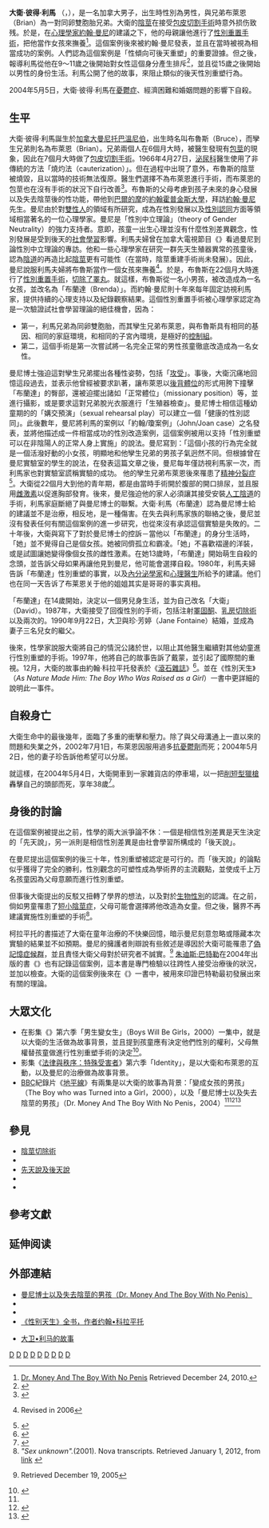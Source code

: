 {{noteTA
|G1=醫學
|1=zh-hans:个案;zh-hant:個案;
}}
{{Infobox person
| name        = 大衛·彼得·利馬<br>{{lang|en|David Peter Reimer}}
| image       = David Peter Reimer.jpg
| image_size  = 250px
| caption     = 大衛·彼得·利馬
| birth_name  = {{lang|en|Bruce Peter Reimer}}
| birth_date  = {{birth date|1965|8|22|mf=y}}
| birth_place = {{CAN}}[[曼尼托巴|曼尼托巴]][[溫尼伯|溫尼伯]]
| death_date  = {{death date and age|2004|5|5|1965|8|22|mf=y}}
| death_place = {{CAN}}[[安大略|安大略]][[渥太華|渥太華]]
| death_cause = [[自殺|自殺]]
| occupation  =
| spouse      = 珍·芳婷（{{lang|en|Jane Fontaine}}）
| parents     = {{lang|en|Janet Grace Reimer}} （{{lang|en|Schultz}}）<br/> {{lang|en|Ronald Peter Reimer}}
| relatives   = 布萊恩·亨利·利馬（{{lang|en|Brian Henry Reimer}}，同卵雙胞胎兄弟）
| children    =
}}
'''大衛·彼得·利馬''' （{{lang|en|David Peter Reimer}}，{{bd|1965年|8月22日|2004年|5月5日|catIdx=David}}），是一名加拿大男子，出生時性別為男性，與兄弟布萊恩（Brian）為一對同卵雙胞胎兄弟。大衛的[[陰莖|陰莖]]在接受[[包皮环切术|包皮切割手術]]時意外损伤致残。於是，在[[心理學家|心理學家]][[約翰·曼尼|約翰·曼尼]]的建議之下，他的母親讓他進行了[[性別重置手術|性別重置手術]]，把他當作女孩來撫養<ref name="Dr. Money And The Boy With No Penis">[http://documentarystorm.com/health/dr-money-and-the-boy-with-no-penis/ Dr. Money And The Boy With No Penis] {{Wayback|url=http://documentarystorm.com/health/dr-money-and-the-boy-with-no-penis/ |date=20110306062349 }} Retrieved December 24, 2010.</ref>。這個案例後來被約翰·曼尼發表，並且在當時被視為相當成功的案例。人們認為這個案例是「性傾向可後天重塑」的重要證據。但之後，{{en-link|米爾頓·戴蒙|Milton Diamond}}報導利馬從他在9～11歲之後開始對女性這個身分產生排斥<ref name=PCSS>{{cite journal|last=Diamond|first=Milton|coauthors=Sigmundson, HK|title=Sex reassignment at birth. Long-term review and clinical implications.|journal=Arch Pediatr Adolesc Med.|volume=151|issue=3|pages=298–304|pmid=9080940|url=http://www.hawaii.edu/PCSS/biblio/articles/1961to1999/1997-sex-reassignment.html|accessdate=15 May 2013|date=March 1997|archive-date=2019-06-08|archive-url=https://web.archive.org/web/20190608063750/http://hawaii.edu/PCSS/biblio/articles/1961to1999/1997-sex-reassignment.html|dead-url=no}}</ref>，並且從15歲之後開始以男性的身份生活。利馬公開了他的故事，來阻止類似的後天性別重塑行為。

2004年5月5日，大衛·彼得·利馬在[[重性憂鬱障礙|憂鬱症]]、經濟困難和婚姻問題的影響下自殺。

==生平==
大衛·彼得·利馬誕生於[[加拿大|加拿大]][[曼尼托巴|曼尼托巴]][[溫尼伯|溫尼伯]]，出生時名叫布魯斯（Bruce），而孿生兄弟則名為布萊恩（Brian）。兄弟兩個人在6個月大時，被醫生發現有[[包莖|包莖]]的現象，因此在7個月大時做了[[割包皮|包皮切割手術]]。1966年4月27日，[[泌尿科|泌尿科]]醫生使用了非傳統的方法「燒灼法（cauterization）」{{citation needed|time=June 2013}}。但在過程中出現了意外，布魯斯的陰莖被燒毀，且以當時的技術無法復原。醫生們選擇不為布萊恩進行手術，而布萊恩的包莖也在沒有手術的狀況下自行改善<ref name=CBCnews>{{cite news | title=David Reimer: The boy who lived as a girl | date=July 2002 | publisher=CBC News | url=http://cbc.ca/news/background/reimer/ | accessdate=2006-01-20 | deadurl=yes | archiveurl=https://web.archive.org/web/20060204210402/http://www.cbc.ca/news/background/reimer/ | archivedate=2006-02-04 }}</ref>。布魯斯的父母考慮到孩子未來的身心發展以及失去陰莖後的性功能，帶他到[[巴爾的摩|巴爾的摩]]的[[約翰霍普金斯大學|約翰霍普金斯大學]]，拜訪[[約翰·曼尼|約翰·曼尼]]先生。曼尼由於對[[雙性人|雙性人]]的領域有所研究，成為在性別發展以及[[性別認同|性別認同]]方面等領域相當著名的一位心理學家。曼尼是「性別中立理論」（theory of Gender Neutrality）的強力支持者。意即，孩童一出生心理並沒有什麼性別差異觀念，性別發展是受到後天的[[觀察學習|社會學習]]影響。利馬夫婦曾在加拿大電視節目《{{en-link|This Hour Has Seven Days|This Hour Has Seven Days}}》看過曼尼到論性別中立理論的專訪。他和一些心理學家在研究一群先天生殖器異常的孩童後，認為[[陰道|陰道]]的再造比起[[陰莖|陰莖]]更有可能性（在當時，陰莖重建手術尚未發展）。因此，曼尼說服利馬夫婦將布魯斯當作一個女孩來撫養<ref name = Colapinto>{{cite book | last = Colapinto  | first = J | title = As Nature Made Him: The Boy Who Was Raised as a Girl | url = https://archive.org/details/asnaturemadehim00john  | publisher = {{en-link|Harper Perennial|Harper Perennial}} | year = 2001 | isbn = 0-06-092959-6 | authorlink = John Colapinto}} Revised in 2006</ref>。於是，布魯斯在22個月大時進行了[[性別重置手術|性別重置手術]]，[[睪丸切除術|切除了睪丸]]。就這樣，布魯斯從一名小男孩，被改造成為一名女孩，並改名為「布蘭達（Brenda）」。而約翰·曼尼則十年來每年固定訪視利馬家，提供持續的心理支持以及紀錄觀察結果。這個性別重置手術被心理學家認定為是一次驗證試社會學習理論的絕佳機會，因為：
*第一，利馬兄弟為同卵雙胞胎，而其孿生兄弟布萊恩，與布魯斯具有相同的基因、相同的家庭環境，和相同的子宮內環境，是極好的[[控制組|控制組]]。
*第二，這個手術是第一次嘗試將一名完全正常的男性孩童徹底改造成為一名女性。
曼尼博士強迫這對孿生兄弟擺出各種性姿勢，包括「[[攻受|攻受]]」{{r|Colapinto}}。事後，大衛沉痛地回憶這段過去，並表示他曾經被要求趴著，讓布萊恩以[[後背體位|後背體位]]的形式用胯下撞擊「布蘭達」的臀部{{r|Colapinto}}，還被迫擺出諸如「正常體位」（missionary position）{{r|Colapinto}}等，並進行攝影{{r|Colapinto}}，或是要求這對兄弟脫光衣服進行「生殖器檢查」{{r|Colapinto}}。曼尼博士相信這種幼童期的的「媾交預演」（sexual rehearsal play）可以建立一個「健康的性別認同」{{r|Colapinto}}。此後數年，曼尼將利馬的案例以「約翰/瓊案例」（John/Joan case）之名發表，並將他描述成一件相當成功的性別改造案例，這個案例被用以支持「性別重塑可以在非陰陽人的正常人身上實施」的說法。曼尼寫到：「這個小孩的行為完全就是一個活潑好動的小女孩，明顯地和他孿生兄弟的男孩子氣迥然不同。但根據曾在曼尼實驗室的學生的說法，在發表這篇文章之後，曼尼每年僅訪視利馬家一次，而利馬家也對實驗室謊稱實驗的成功。
他的孿生兄弟布萊恩後來罹患了[[精神分裂症|精神分裂症]]<ref>{{cite web|title=Dr Money and the Boy with No Penis|url=http://www.bbc.co.uk/sn/tvradio/programmes/horizon/dr_money_trans.shtml|publisher=[[BBC|BBC]]|accessdate=12 November 2012|archive-date=2013-05-22|archive-url=https://www.webcitation.org/6GnPjwGfc?url=http://www.bbc.co.uk/sn/tvradio/programmes/horizon/dr_money_trans.shtml|dead-url=no}}</ref>。大衛從22個月大到他的青年期，都是由當時手術開於腹部的開口排尿，並且服用[[雌激素|雌激素]]以促進胸部發育。後來，曼尼強迫他的家人必須讓其接受安裝[[阴道成形术|人工陰道]]的手術，利馬家庭斷絕了與曼尼博士的聯繫。大衛·利馬（布蘭達）認為曼尼博士給的建議並不是治療，相反地，是一種傷害。在失去與利馬家族的聯絡之後，曼尼並沒有發表任何有關這個案例的進一步研究，也從來沒有承認這個實驗是失敗的。二十年後，大衛與{{en-link|約翰·科拉平托|John Colapinto}}寫下了對於曼尼博士的控訴－當他以「布蘭達」的身分生活時，「她」並不覺得自己是個女孩。她被同儕孤立和霸凌。「她」不喜歡褶邊的洋裝，或是試圖讓她變得像個女孩的雌性激素。在她13歲時，「布蘭達」開始萌生自殺的念頭，並告訴父母如果再讓他見到曼尼，他可能會選擇自殺。1980年，利馬夫婦告訴「布蘭達」性別重塑的事實，以及[[內分泌學|內分泌學家]]和[[心理醫生|心理醫生]]所給予的建議。他们也在同一天告诉了布莱恩关于他的姐姐其实是哥哥的事实真相。

「布蘭達」在14歲開始，決定以一個男兒身生活，並为自己改名「大衛」（David）。1987年，大衛接受了回復性別的手術，包括注射[[睪固酮|睪固酮]]、[[乳房切除術|乳房切除術]]以及兩次的{{en-link|陰莖重建手術|phalloplasty}}。1990年9月22日，大卫與珍·芳婷（Jane Fontaine）結婚，並成為妻子三名兒女的繼父。

後來，性學家{{en-link|米爾頓·戴蒙|Milton Diamond}}說服大衛將自己的情況公諸於世，以阻止其他醫生繼續對其他幼童進行性別重塑的手術。1997年，他將自己的故事告訴了戴蒙，並引起了國際間的重視{{r|PCSS}}。12月，大衛的故事由約翰·科拉平托發表於《[[滾石雜誌|滾石雜誌]]》<ref>{{cite news | url = http://www.healthyplace.com/gender/inside-intersexuality/the-true-story-of-john-joan/ | last = Colapinto | first = John | title = The True Story of John/Joan | work = Rolling Stone | date = December 11, 1997 | pages = 54–97 | accessdate = 2014-05-10 | archive-date = 2017-08-09 | archive-url = https://web.archive.org/web/20170809025420/https://www.healthyplace.com/gender/inside-intersexuality/the-true-story-of-john-joan/ | dead-url = no }}</ref>。並在《性別天生》（''As Nature Made Him: The Boy Who Was Raised as a Girl''）一書中更詳細的說明此一事件{{r|Colapinto}}。

==自殺身亡==
大衛生命中的最後幾年，面臨了多重的衝擊和壓力。除了與父母溝通上一直以來的問題和失業之外，2002年7月1日，布萊恩因服用過多[[抗憂鬱劑|抗憂鬱劑]]而死；2004年5月2日，他的妻子珍告訴他希望可以分居。

就這樣，在2004年5月4日，大衛開車到一家雜貨店的停車場，以一把[[削短型獵槍|削短型獵槍]]轟擊自己的頭部而死，享年38歲<ref>{{cite news | url = http://www.slate.com/articles/health_and_science/medical_examiner/2004/06/gender_gap.html | title = Gender Gap:  What were the real reasons behind David Reimer's suicide? | last = Colapinto | first = J | authorlink = John Colapinto | work = [[Slate|Slate]] | date = 2004-06-03 | accessdate = 2009-02-13 | archive-date = 2013-04-27 | archive-url = https://archive.fo/20130427045853/http://www.slate.com/articles/health_and_science/medical_examiner/2004/06/gender_gap.html | dead-url = no }}</ref>。

==身後的討論==
在這個案例被提出之前，性學的兩大派爭論不休：一個是相信性別差異是天生決定的「先天說」，另一派則是相信性別差異是由社會學習所構成的「後天說」。

在曼尼提出這個案例的後三十年，性別重塑被認定是可行的。而「後天說」的論點似乎獲得了完全的勝利，性別觀念的可塑性成為學術界的主流觀點，並使成千上万名孩童因為父母意願而進行性別重塑{{r|Nova}}。

但事後大衛提出的反駁又扭轉了學界的想法，以及對於[[生物性別|生物性別]]的認識。在之前，倘如男童罹患了[[小陰莖|短小陰莖症]]，父母可能會選擇將他改造為女童。但之後，醫界不再建議實施性別重塑的手術<ref name="Nova">''"Sex unknown".''(2001). Nova transcripts. Retrieved January 1, 2012, from [http://www.pbs.org/wgbh/nova/transcripts/2813gender.html link] {{Wayback|url=http://www.pbs.org/wgbh/nova/transcripts/2813gender.html |date=20201231013733 }}</ref>。

柯拉平托的書描述了大衛在童年治療的不快樂回憶，暗示曼尼刻意忽略或隱藏本次實驗的結果並不如預期。曼尼的擁護者則辯說有些敘述是導因於大衛可能罹患了[[偽記憶症候群|偽記憶症候群]]，並且責怪大衛父母對於研究者不誠實。<ref name=GUnews>{{cite news| title=Being Brenda| date=2004-05-12| publisher=''Guardian Unlimited''| url=http://www.guardian.co.uk/g2/story/0,,1214525,00.html| location=London| first=Oliver| last=Burkeman| accessdate=2010-05-01| archive-date=2007-10-22| archive-url=https://web.archive.org/web/20071022221526/http://www.guardian.co.uk/g2/story/0,,1214525,00.html| dead-url=no}} Retrieved December 19, 2005</ref>
[[朱迪斯·巴特勒|朱迪斯·巴特勒]]在2004年出版的書《{{en-link|Undoing Gender|Undoing Gender}}》也有記錄這個案例，這本書是專門檢驗以往跨性人接受治療後的狀況，並加以檢查。大衛的這個案例後來在《{{en-link|性．別惑亂：女性主義與身分顛覆|Gender Trouble}}》一書中，被用來印證巴特勒最初發展出來有關{{en-link|展演性|performativity}}的理論。

==大眾文化==

* 在影集《{{en-link|醫門英傑|Chicago Hope}}》第六季「男生變女生」（Boys Will Be Girls，2000）一集中，就是以大衛的生活做為故事背景，並且提到孩童應有決定他們性別的權利，父母無權替孩童做進行性別重塑手術的決定<ref name = TV>{{cite web | url = http://www.circumstitions.com/TVSitcomsA-M.html | title = Treatment of Circumcision on TV | accessdate = 2009-02-01 | archive-date = 2008-12-28 | archive-url = https://web.archive.org/web/20081228111042/http://www.circumstitions.com/TVSitcomsA-M.html | dead-url = no }}</ref>。
* 影集《[[法律與秩序：特殊受害者|法律與秩序：特殊受害者]]》第六季「Identity」，是以大衛和布萊恩的互動，以及曼尼的治療做為故事背景{{r|TV}}。
* [[英國廣播公司|BBC]]紀錄片《[[地平線_(英國紀錄片)|地平線]]》有兩集是以大衛的故事為背景：「變成女孩的男孩」（The Boy who was Turned into a Girl，2000），以及「曼尼博士以及失去陰莖的男孩」（Dr. Money And The Boy With No Penis，2004）<ref name="Dr. Money And The Boy With No Penis" /><ref>{{cite web|url=http://www.bbc.co.uk/science/horizon/2000/boyturnedgirl.shtml|title=The Boy who was Turned into a Girl|publisher=BBC|accessdate=2009-10-06|archive-date=2021-01-25|archive-url=https://web.archive.org/web/20210125023958/http://www.bbc.co.uk/science/horizon/2000/boyturnedgirl.shtml|dead-url=no}}</ref><ref>{{cite web|url=http://www.bbc.co.uk/sn/tvradio/programmes/horizon/dr_money_prog_summary.shtml|title=Dr Money and the Boy with No Penis|publisher=BBC|accessdate=2009-10-06|archive-date=2014-12-22|archive-url=https://web.archive.org/web/20141222132435/http://www.bbc.co.uk/sn/tvradio/programmes/horizon/dr_money_prog_summary.shtml|dead-url=no}}</ref>

==參見==

*[[陰莖切除術|陰莖切除術]]
*{{en-link|性器官修改|Genital modification and mutilation}}
*[[先天說及後天說|先天說及後天說]]
*{{en-link|陰莖行成|Phalloplasty}}
*{{en-link|變性手術的歷史|History of intersex surgery}}
==參考文獻==
{{reflist|2}}

==延伸阅读==
{{refbegin|35em|indent=yes}}
: {{cite news
|last=Colapinto
|first=John
|author-link=John Colapinto
|year=2004
|title=Gender Gap: What Were the Real Reasons behind David Reimer's Suicide?
|url=http://www.slate.com/articles/health_and_science/medical_examiner/2004/06/gender_gap.html
|work=Slate
|access-date=13 February 2009
|archive-date=2013-04-27
|archive-url=https://archive.fo/20130427045853/http://www.slate.com/articles/health_and_science/medical_examiner/2004/06/gender_gap.html
|dead-url=no
}}
: {{cite book
|last1=Money
|first1=John
|author1-link=John Money
|last2=Ehrhardt
|first2=Anke A.
|author2-link=Anke Ehrhardt
|year=1972
|title=Man & Woman, Boy & Girl: The Differentiation and Dimorphism of Gender Identity from Conception to Maturity
|url=https://archive.org/details/manwomanboygirld00mone
|url-access=registration
|location=Baltimore, Maryland
|publisher=Johns Hopkins University Press
}}
: {{cite book
|last1=Money
|first1=John
|author1-link=John Money
|last2=Tucker
|first2=Patricia
|year=1975
|title=Sexual Signatures: On Being a Man or a Woman
|url=https://archive.org/details/sexualsignatures0000mone
|url-access=registration
|location=Boston
|publisher=Little, Brown and Company
}}
: {{cite journal
|last=Preves
|first=Sharon E.
|year=2002
|title=Sexing the Intersexed: An Analysis of Sociocultural Responses to Intersexuality
|url=https://archive.org/details/sim_signs_winter-2002_27_2/page/523
|journal=Signs
|volume=27
|issue=2
|pages=523–556
|doi=10.1086/495696
|issn=1545-6943
|jstor=3175791
}}
{{refend}}

==外部連結==

* [http://documentarystorm.com/health/dr-money-and-the-boy-with-no-penis/ 曼尼博士以及失去陰莖的男孩（Dr. Money And The Boy With No Penis）]{{Wayback|url=http://documentarystorm.com/health/dr-money-and-the-boy-with-no-penis/ |date=20110306062349 }}
* {{cite news | title=Sex: Unknown (transcript) | date=2001-10-30 | publisher=NOVA (TV series) | url=http://www.pbs.org/wgbh/nova/transcripts/2813gender.html | accessdate=2013-12-28 | archive-date=2020-12-31 | archive-url=https://web.archive.org/web/20201231013733/https://www.pbs.org/wgbh/nova/transcripts/2813gender.html | dead-url=no }}
* {{findagrave|20309661}}
* [https://sgp1.digitaloceanspaces.com/proletarian-library/My-library/John%20Colapinto/Xing%20Bie%20Tian%20Sheng%20%28388%29/Xing%20Bie%20Tian%20Sheng%20-%20John%20Colapinto.pdf 《性别天生》全书，作者约翰•科拉平托]

*[https://www.theguardian.com/books/2004/may/12/scienceandnature.gender 大卫•利马的故事] {{Wayback|url=https://www.theguardian.com/books/2004/may/12/scienceandnature.gender |date=20210214002151 }}
{{Authority control}}

{{DEFAULTSORT:Reimer, David}}
[[Category:1965年出生|D]]
[[Category:2004年逝世|D]]
[[Category:性別生物學|D]]
[[Category:加拿大跨性別者|D]]
[[Category:溫尼伯人|D]]
[[Category:用槍械自殺者|D]]
[[Category:醫療事故|D]]
[[Category:雙胞胎人物|D]]
[[Category:加拿大自殺者|D]]